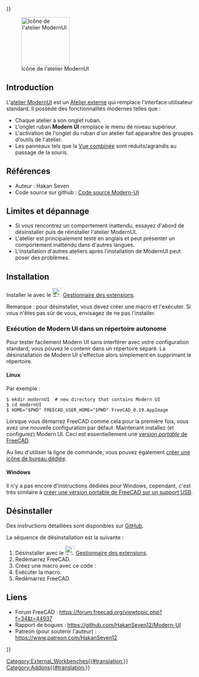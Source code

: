 <languages/>
{{UnfinishedDocu{{#translation:}}}}

[[Image:ModernUI_workbench_icon.svg|thumb|128px|Icône de l'atelier ModernUI]]

{{TOCright}}

== Introduction ==

L'[[ModernUI_Workbench/fr|atelier ModernUI]] est un [[External_workbenches|Atelier externe]] qui remplace l'interface utilisateur standard. Il possède des fonctionnalités modernes telles que :
* Chaque atelier a son onglet ruban.
* L'onglet ruban '''Modern UI''' remplace le menu de niveau supérieur.
* L'activation de l'onglet du ruban d'un atelier fait apparaître des groupes d'outils de l'atelier.
* Les panneaux tels que la [[Combo_view/fr|Vue combinée]] sont réduits/agrandis au passage de la souris.

<span id="References"></span>
== Références ==

* Auteur : Hakan Seven
* Code source sur github : [https://github.com/HakanSeven12/Modern-UI Code source Modern-UI]

<span id="Limitations_and_Troubleshooting"></span>
== Limites et dépannage ==

* Si vous rencontrez un comportement inattendu, essayez d'abord de désinstaller puis de réinstaller l'atelier ModernUI.
* L'atelier est principalement testé en anglais et peut présenter un comportement inattendu dans d'autres langues.
* L'installation d'autres ateliers après l'installation de ModernUI peut poser des problèmes.

<span id="Install"></span>
==Installation==

Installer le avec le [[Image:Std_AddonMgr.svg|24px]] [[Std_AddonMgr/fr|Gestionnaire des extensions]].

Remarque : pour désinstaller, vous devez créer une macro et l'exécuter. Si vous n'êtes pas sûr de vous, envisagez de ne pas l'installer.

<span id="Running_Modern_UI_in_a_self-contained_directory"></span>
=== Exécution de Modern UI dans un répertoire autonome ===

Pour tester facilement Modern UI sans interférer avec votre configuration standard, vous pouvez le contenir dans un répertoire séparé. La désinstallation de Modern UI s'effectue alors simplement en supprimant le répertoire. {{Version/fr|0.19}}

==== Linux ====

Par exemple :

<pre>
$ mkdir modernUI  # new directory that contains Modern UI
$ cd modernUI
$ HOME="$PWD" FREECAD_USER_HOME="$PWD" FreeCAD_0.19.AppImage
</pre>

Lorsque vous démarrez FreeCAD comme cela pour la première fois, vous avez une nouvelle configuration par défaut. Maintenant installez (et configurez) Modern UI. Ceci est essentiellement une [[Download/fr#Note_aux_utilisateurs_de_GNU.2FLinux|version ''portable'' de FreeCAD]].

Au lieu d'utiliser la ligne de commande, vous pouvez également [[Start_up_and_Configuration/fr#D.C3.A9marrage_de_FreeCAD_.C3.A0_partir_du_bureau|créer une icône de bureau dédiée]].

==== Windows ====

Il n'y a pas encore d'instructions dédiées pour Windows, cependant, c'est très similaire à [[Start_up_and_Configuration/fr#D.C3.A9marrage_de_FreeCAD_.C3.A0_partir_d.27un_medium_USB|créer une version portable de FreeCAD sur un support USB]].

<span id="Uninstall"></span>
== Désinstaller ==

Des instructions détaillées sont disponibles sur [https://github.com/HakanSeven12/Modern-UI#uninstallation GitHub].

La séquence de désinstallation est la suivante :
# Désinstaller avec le [[Image:AddonManager.svg|24px|link=Std_AddonMgr]] [[Std_AddonMgr/fr|Gestionnaire des extensions]].
# Redémarrez FreeCAD.
# Créez une macro avec ce code :{{Code|code=
from PySide2 import QtCore, QtGui, QtWidgets
mw = FreeCADGui.getMainWindow()
mw.menuBar().show()
 
WBList = FreeCADGui.listWorkbenches()
for WB in WBList:
    FreeCADGui.activateWorkbench(WB)
    for tb in mw.findChildren(QtWidgets.QToolBar):
        tb.show()
}}
# Exécuter la macro.
# Redémarrez FreeCAD.

<span id="Links"></span>
== Liens ==

* Forum FreeCAD : https://forum.freecad.org/viewtopic.php?f=34&t=44937
* Rapport de bogues : https://github.com/HakanSeven12/Modern-UI
* Patreon (pour soutenir l'auteur) : https://www.patreon.com/HakanSeven12


{{Userdocnavi{{#translation:}}}}
[[Category:External_Workbenches{{#translation:}}]]
[[Category:Addons{{#translation:}}]]